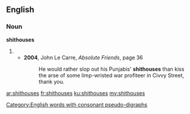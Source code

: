 ==English==

===Noun===
'''shithouses'''

# {{plural of|[[shithouse]]}}
#* '''2004''', John Le Carre, ''Absolute Friends'', page 36
#*: He would rather slop out his Punjabis' '''shithouses''' than kiss the arse of some limp-wristed war profiteer in Civvy Street, thank you.
[[Category:English words with consonant pseudo-digraphs]]

[[ar:shithouses]]
[[fr:shithouses]]
[[ku:shithouses]]
[[my:shithouses]]